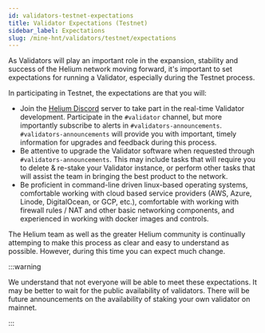 ```yaml
---
id: validators-testnet-expectations
title: Validator Expectations (Testnet)
sidebar_label: Expectations
slug: /mine-hnt/validators/testnet/expectations
---
```



As Validators will play an important role in the expansion, stability and
success of the Helium network moving forward, it's important to set expectations
for running a Validator, especially during the Testnet process.

In participating in Testnet, the expectations are that you will:

- Join the [Helium Discord](https://discord.gg/helium) server to take part in
  the real-time Validator development. Participate in the `#validator` channel,
  but more importantly subscribe to alerts in `#validators-announcements`.
  `#validators-announcements` will provide you with important, timely
  information for upgrades and feedback during this process.
- Be attentive to upgrade the Validator software when requested through
  `#validators-announcements`. This may include tasks that will require you to
  delete & re-stake your Validator instance, or perform other tasks that will
  assist the team in bringing the best product to the network.
- Be proficient in command-line driven linux-based operating systems,
  comfortable working with cloud based service providers (AWS, Azure, Linode,
  DigitalOcean, or GCP, etc.), comfortable with working with firewall rules /
  NAT and other basic networking components, and experienced in working with
  docker images and controls.

The Helium team as well as the greater Helium community is continually attemping
to make this process as clear and easy to understand as possible. However,
during this time you can expect much change.

:::warning

We understand that not everyone will be able to meet these expectations. It may
be better to wait for the public availability of validators. There will be
future announcements on the availability of staking your own validator on
mainnet.

:::
